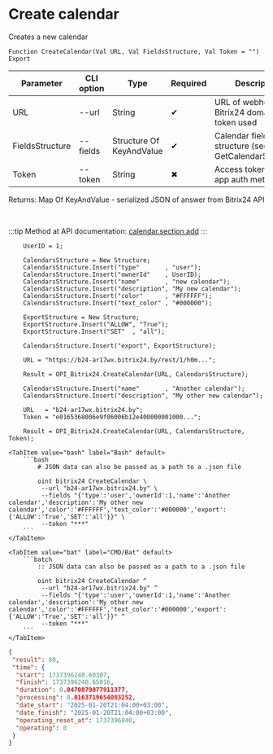 ﻿---
sidebar_position: 2
description: Create calendar and other functions to work with Bitrix24 in the Open Integration Package, a free open-source integration library for 1C:Enterprise 8, OneScript and CLI
keywords: [1C, 1С, 1С:Enterprise, 1С:Enterprise 8.3, API, Integration, Services, Exchange, OneScript, CLI, Bitrix24]
---


# Create calendar
 Creates a new calendar



`Function CreateCalendar(Val URL, Val FieldsStructure, Val Token = "") Export`

  | Parameter | CLI option | Type | Required | Description |
  |-|-|-|-|-|
  | URL | --url | String | &#x2714; | URL of webhook or a Bitrix24 domain, when token used |
  | FieldsStructure | --fields | Structure Of KeyAndValue | &#x2714; | Calendar fields structure (see GetCalendarStructure) |
  | Token | --token | String | &#x2716; | Access token, when app auth method used |

  
  Returns:  Map Of KeyAndValue - serialized JSON of answer from Bitrix24 API

<br/>

:::tip
Method at API documentation: [calendar.section.add](https://apidocs.bitrix24.ru/api-reference/calendar/calendar-section-add.html)
:::
<br/>



```bsl title="1C:Enterprise/OneScript code example"
    UserID = 1;

    CalendarsStructure = New Structure;
    CalendarsStructure.Insert("type"       , "user");
    CalendarsStructure.Insert("ownerId"    , UserID);
    CalendarsStructure.Insert("name"       , "new calendar");
    CalendarsStructure.Insert("description", "My new calendar");
    CalendarsStructure.Insert("color"      , "#FFFFFF");
    CalendarsStructure.Insert("text_color" , "#000000");

    ExportStructure = New Structure;
    ExportStructure.Insert("ALLOW", "True");
    ExportStructure.Insert("SET"  , "all");

    CalendarsStructure.Insert("export", ExportStructure);

    URL = "https://b24-ar17wx.bitrix24.by/rest/1/h0m...";

    Result = OPI_Bitrix24.CreateCalendar(URL, CalendarsStructure);

    CalendarsStructure.Insert("name"       , "Another calendar");
    CalendarsStructure.Insert("description", "My other new calendar");

    URL   = "b24-ar17wx.bitrix24.by";
    Token = "e0165368006e9f06006b12e400000001000...";

    Result = OPI_Bitrix24.CreateCalendar(URL, CalendarsStructure, Token);
```
 

 <Tabs>
  
    <TabItem value="bash" label="Bash" default>
        ```bash
            # JSON data can also be passed as a path to a .json file
            
            oint bitrix24 CreateCalendar \
             --url "b24-ar17wx.bitrix24.by" \
             --fields "{'type':'user','ownerId':1,'name':'Another calendar','description':'My other new calendar','color':'#FFFFFF','text_color':'#000000','export':{'ALLOW':'True','SET':'all'}}" \
             --token "***"
        ```
    </TabItem>
  
    <TabItem value="bat" label="CMD/Bat" default>
        ```batch
            :: JSON data can also be passed as a path to a .json file
            
            oint bitrix24 CreateCalendar ^
             --url "b24-ar17wx.bitrix24.by" ^
             --fields "{'type':'user','ownerId':1,'name':'Another calendar','description':'My other new calendar','color':'#FFFFFF','text_color':'#000000','export':{'ALLOW':'True','SET':'all'}}" ^
             --token "***"
        ```
    </TabItem>
</Tabs>


```json title="Result"
{
 "result": 80,
 "time": {
  "start": 1737396240.60307,
  "finish": 1737396240.65016,
  "duration": 0.0470879077911377,
  "processing": 0.0163719654083252,
  "date_start": "2025-01-20T21:04:00+03:00",
  "date_finish": "2025-01-20T21:04:00+03:00",
  "operating_reset_at": 1737396840,
  "operating": 0
 }
}
```

